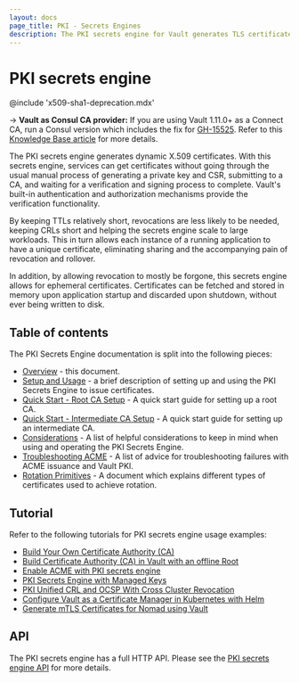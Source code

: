 ```yaml
---
layout: docs
page_title: PKI - Secrets Engines
description: The PKI secrets engine for Vault generates TLS certificates.
---
```


# PKI secrets engine

@include 'x509-sha1-deprecation.mdx'

-> **Vault as Consul CA provider:** If you are using Vault 1.11.0+ as a Connect CA, run a Consul version which includes the fix for [GH-15525](https://github.com/hashicorp/consul/pull/15525). Refer to this [Knowledge Base article](https://support.hashicorp.com/hc/en-us/articles/11308460105491) for more details.

The PKI secrets engine generates dynamic X.509 certificates. With this secrets
engine, services can get certificates without going through the usual manual
process of generating a private key and CSR, submitting to a CA, and waiting for
a verification and signing process to complete. Vault's built-in authentication
and authorization mechanisms provide the verification functionality.

By keeping TTLs relatively short, revocations are less likely to be needed,
keeping CRLs short and helping the secrets engine scale to large workloads. This
in turn allows each instance of a running application to have a unique
certificate, eliminating sharing and the accompanying pain of revocation and
rollover.

In addition, by allowing revocation to mostly be forgone, this secrets engine
allows for ephemeral certificates. Certificates can be fetched and stored in
memory upon application startup and discarded upon shutdown, without ever being
written to disk.

## Table of contents

The PKI Secrets Engine documentation is split into the following pieces:

 - [Overview](/vault/docs/secrets/pki) - this document.
 - [Setup and Usage](/vault/docs/secrets/pki/setup) - a brief description of setting
   up and using the PKI Secrets Engine to issue certificates.
 - [Quick Start - Root CA Setup](/vault/docs/secrets/pki/quick-start-root-ca) - A
   quick start guide for setting up a root CA.
 - [Quick Start - Intermediate CA Setup](/vault/docs/secrets/pki/quick-start-intermediate-ca) - A
   quick start guide for setting up an intermediate CA.
 - [Considerations](/vault/docs/secrets/pki/considerations) - A list of helpful
   considerations to keep in mind when using and operating the PKI Secrets
   Engine.
 - [Troubleshooting ACME](/vault/docs/secrets/pki/troubleshooting-acme) - A list of
   advice for troubleshooting failures with ACME issuance and Vault PKI.
 - [Rotation Primitives](/vault/docs/secrets/pki/rotation-primitives) - A document
   which explains different types of certificates used to achieve rotation.

## Tutorial

Refer to the following tutorials for PKI secrets engine usage examples:

- [Build Your Own Certificate Authority (CA)](/vault/tutorials/secrets-management/pki-engine)
- [Build Certificate Authority (CA) in Vault with an offline Root](/vault/tutorials/secrets-management/pki-engine-external-ca)
- [Enable ACME with PKI secrets engine](/vault/tutorials/secrets-management/pki-acme-caddy)
- [PKI Secrets Engine with Managed Keys](/vault/tutorials/enterprise/managed-key-pki)
- [PKI Unified CRL and OCSP With Cross Cluster
  Revocation](/vault/tutorials/secrets-management/pki-unified-crl-ocsp-cross-cluster)
- [Configure Vault as a Certificate Manager in Kubernetes with
  Helm](/vault/tutorials/kubernetes/kubernetes-cert-manager)
- [Generate mTLS Certificates for Nomad using
  Vault](/vault/tutorials/secrets-management/vault-pki-nomad)


## API

The PKI secrets engine has a full HTTP API. Please see the
[PKI secrets engine API](/vault/api-docs/secret/pki) for more
details.
